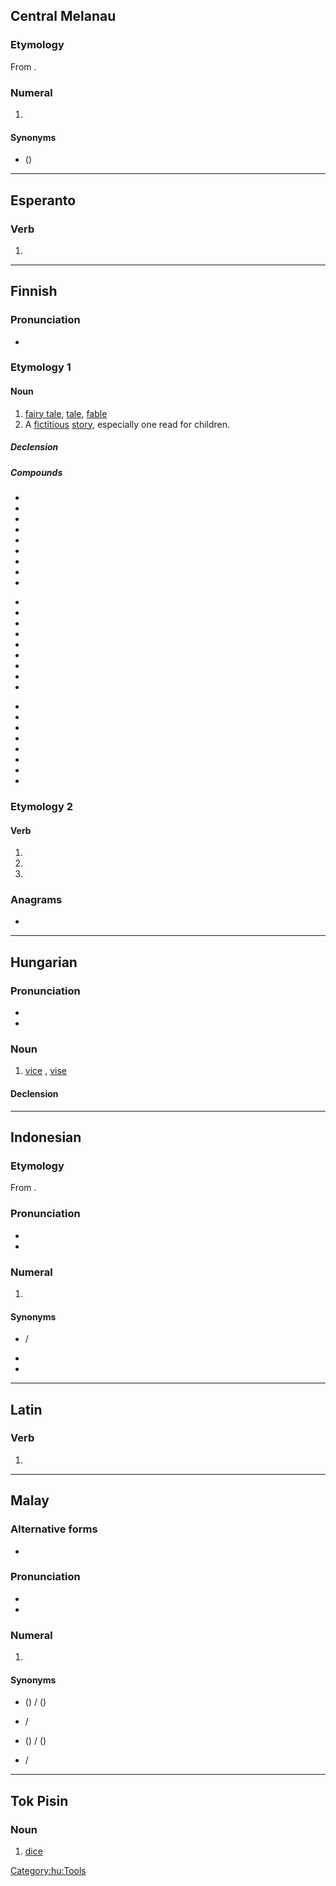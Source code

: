 {{also|Satu|ŝatu|sātu}}
==Central Melanau==
{{cardinalbox|mel|0|1|2|puweang|dua}}

===Etymology===
From {{etyl|ms|mel}} {{m|ms|satu}}.

===Numeral===
{{head|mel|numeral}}

# {{cln|mel|cardinal numbers}} {{l|en|one}}

====Synonyms====
* {{l|mel|ja}} ({{l|mel|je-}})

----

==Esperanto==

===Verb===
{{eo-head}}

# {{eo-form of|sat|u}}

----

==Finnish==

===Pronunciation===
* {{rhymes|ɑtu|lang=fi}}

===Etymology 1===

====Noun====
{{head|fi|noun}}

# [[fairy tale]], [[tale]], [[fable]]
# A [[fictitious]] [[story]], especially one read for children.

=====Declension=====
{{fi-decl-valo|sa|t|d|u|a}}

=====Compounds=====
{{der-top3|compounds}}
* {{l|fi|eläinsatu}}
* {{l|fi|hölmöläissatu}}
* {{l|fi|kansansatu}}
* {{l|fi|runosatu}}
* {{l|fi|sadunkertoja}}
* {{l|fi|satubaletti}}
* {{l|fi|satuelokuva}}
* {{l|fi|satuhahmo}}
* {{l|fi|satuikä}}
{{der-mid3}}
* {{l|fi|satujumppa}}
* {{l|fi|satukasetti}}
* {{l|fi|satukirja}}
* {{l|fi|satukirjailija}}
* {{l|fi|satukirjallisuus}}
* {{l|fi|satukuvitus}}
* {{l|fi|satumaa}}
* {{l|fi|satumaailma}}
* {{l|fi|satunäytelmä}}
{{der-mid3}}
* {{l|fi|satuolento}}
* {{l|fi|satuooppera}}
* {{l|fi|satuprinsessa}}
* {{l|fi|satuprinssi}}
* {{l|fi|satusetä}}
* {{l|fi|satutunti}}
* {{l|fi|satutäti}}
* {{l|fi|satuvoimistelu}}
{{der-bottom}}

===Etymology 2===

====Verb====
{{head|fi|verb form}}

# {{fi-form of|mood=indicative|tense=present connegative|sattua}}
# {{fi-form of|pr=second-person|pl=singular|mood=imperative|tense=present|sattua}}
# {{fi-form of|pr=second-person|pl=singular|mood=imperative|tense=present connegative|sattua}}

===Anagrams===
* {{anagrams|fi|a=astu|-stua|astu|asut|auts|suat|taus|usta}}

----

==Hungarian==

===Pronunciation===
* {{hu-IPA}}
* {{hyphenation|sa|tu|lang=hu}}

===Noun===
{{hu-noun|k}}

# [[vice]] {{qualifier|UK}}, [[vise]] {{qualifier|US}}

====Declension====
{{hu-infl-nom|satu|o}}{{hu-pos-tok|satu}}

[[Category:hu:Tools]]

----

==Indonesian==
{{cardinalbox|id|0|1|2|nol|dua}}

===Etymology===
From {{inh|id|ms|satu}}.

===Pronunciation===
* {{IPA|/sa.tu/|lang=id}}
* {{audio|Id-satu.ogg|audio|lang=id}}

===Numeral===
{{head|id|numeral}}

# {{cln|id|cardinal numbers}} {{l|en|one}}
#: {{ux|id|salah '''satu'''|'''one''' of}}

====Synonyms====
* {{l|id|esa}} / {{l|id|sa}}
* {{l|id|tunggal}}
* {{l|id|eka}}

----

==Latin==

===Verb===
{{la-verb-form|satū}}

# {{inflection of|serō||abl|sup|lang=la}}

----

==Malay==
{{cardinalbox|ms|0|1|2|kosong|dua}}

===Alternative forms===
* {{l|ms|ساتو|sc=Arab}}

===Pronunciation===
* {{IPA|/satu/|lang=ms}}
* {{rhymes|atu|tu|u|lang=ms}}

===Numeral===
{{head|ms|numeral|Jawi spelling|ساتو}}

# {{cln|ms|cardinal numbers}} {{l|en|one}}

====Synonyms====
* {{l|ms|esa}} ({{l|ms|se-}}) / {{l|ms|اسا|sc=Arab}} ({{l|ms|س-|sc=Arab}})
* {{l|ms|tunggal}} / {{l|ms|توڠݢل|sc=Arab}}
* {{l|ms|eka}} ({{l|ms|eka-}}) / {{l|ms|ايک|sc=Arab}} ({{l|ms|ايک-|sc=Arab}})
* {{l|ms|ahad}} / {{l|ms|احد|sc=Arab}}

----

==Tok Pisin==

===Noun===
{{head|tpi|noun}}

# [[dice]]